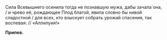Сила Всевышнего осенила тогда не познавшую мужа, дабы зачала́ она, / и чрево её, рождающее Плод благой, явила словно бы нивой сладостной / для всех, кто взыскует собрать урожай спасения, так воспевая: // «Аллилуия!»

**Припев.**
